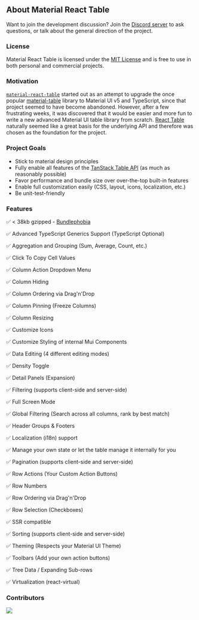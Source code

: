 
<Head>
  <title>About - Material React Table</title>
  <meta
    name="description"
    content="About Material React Table. A fully-featured table component library for React based on TanStack Table V8 and Material Design."
  />
</Head>

## About Material React Table

Want to join the development discussion? Join the [Discord server](https://discord.gg/5wqyRx6fnm) to ask questions, or talk about the general direction of the project.

### License

Material React Table is licensed under the [MIT License](https://github.com/KevinVandy/material-react-table/blob/main/LICENSE) and is free to use in both personal and commercial projects.

### Motivation

[`material-react-table`](https://www.npmjs.com/package/material-react-table) started out as an attempt to upgrade the once popular [material-table](https://material-table.com/) library to Material UI v5 and TypeScript, since that project seemed to have become abandoned. However, after a few frustrating weeks, it was discovered that it would be easier and more fun to write a new advanced Material UI table library from scratch. [React Table](https://react-table.tanstack.com/) naturally seemed like a great basis for the underlying API and therefore was chosen as the foundation for the project.

### Project Goals

- Stick to material design principles
- Fully enable all features of the [TanStack Table API](https://react-table.tanstack.com/) (as much as reasonably possible)
- Favor performance and bundle size over over-the-top built-in features
- Enable full customization easily (CSS, layout, icons, localization, etc.)
- Be unit-test-friendly

### Features

✅ < 38kb gzipped - [Bundlephobia](https://bundlephobia.com/package/material-react-table)

✅ Advanced TypeScript Generics Support (TypeScript Optional)

✅ Aggregation and Grouping (Sum, Average, Count, etc.)

✅ Click To Copy Cell Values

✅ Column Action Dropdown Menu

✅ Column Hiding

✅ Column Ordering via Drag'n'Drop

✅ Column Pinning (Freeze Columns)

✅ Column Resizing

✅ Customize Icons

✅ Customize Styling of internal Mui Components

✅ Data Editing (4 different editing modes)

✅ Density Toggle

✅ Detail Panels (Expansion)

✅ Filtering (supports client-side and server-side)

✅ Full Screen Mode

✅ Global Filtering (Search across all columns, rank by best match)

✅ Header Groups & Footers

✅ Localization (i18n) support

✅ Manage your own state or let the table manage it internally for you

✅ Pagination (supports client-side and server-side)

✅ Row Actions (Your Custom Action Buttons)

✅ Row Numbers

✅ Row Ordering via Drag'n'Drop

✅ Row Selection (Checkboxes)

✅ SSR compatible

✅ Sorting (supports client-side and server-side)

✅ Theming (Respects your Material UI Theme)

✅ Toolbars (Add your own action buttons)

✅ Tree Data / Expanding Sub-rows

✅ Virtualization (react-virtual)

### Contributors

<Contributors />

<div style={{ textAlign: 'center' }}>
  <a
    href="https://github.com/kevinvandy/material-react-table/graphs/contributors"
    target="_blank"
    rel="noreferrer"
  >
    <img src="https://contrib.rocks/image?repo=kevinvandy/material-react-table" />
  </a>
</div>

<LinkCards />
